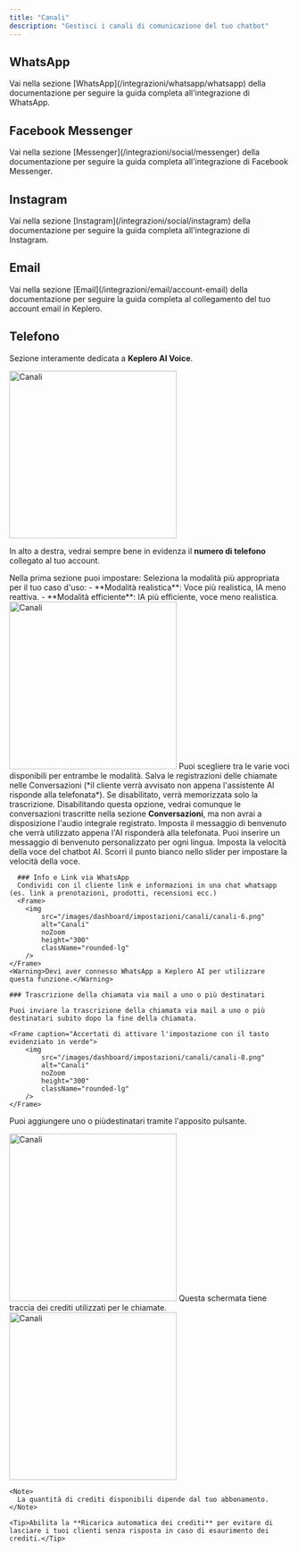 ```yaml
---
title: "Canali"
description: "Gestisci i canali di comunicazione del tuo chatbot"
---
```

## <Icon icon="whatsapp" /> WhatsApp


<Tip>
Vai nella sezione [WhatsApp](/integrazioni/whatsapp/whatsapp) della documentazione per seguire la guida completa all'integrazione di WhatsApp.
</Tip>

## <Icon icon="facebook-messenger" /> Facebook Messenger

<Tip>
Vai nella sezione [Messenger](/integrazioni/social/messenger) della documentazione per seguire la guida completa all'integrazione di Facebook Messenger.
</Tip>

## <Icon icon="instagram" /> Instagram

<Tip>
Vai nella sezione [Instagram](/integrazioni/social/instagram) della documentazione per seguire la guida completa all'integrazione di Instagram.
</Tip>

## <Icon icon="at" /> Email 

<Tip>
Vai nella sezione [Email](/integrazioni/email/account-email) della documentazione per seguire la guida completa al collegamento del tuo account email in Keplero.
</Tip>

## <Icon icon="phone" /> Telefono

Sezione interamente dedicata a **Keplero AI Voice**.
<Frame>
  <img
    src="/images/dashboard/impostazioni/canali/canali-5.png"
    alt="Canali"
    noZoom
    height="300"
    className="rounded-lg"
  />
</Frame>

<Tip>In alto a destra, vedrai sempre bene in evidenza il **numero di telefono** collegato al tuo account.</Tip>

<Tabs>
  <Tab title="Impostazioni" icon="sliders">
      Nella prima sezione puoi impostare: 
      <Steps>
        <Step title="Voce e modello vocale" icon="waveform">
            Seleziona la modalità più appropriata per il tuo caso d'uso: 
            - **Modalità realistica**: Voce più realistica, IA meno reattiva.
            - **Modalità efficiente**: IA più efficiente, voce meno realistica.
            <Frame>
              <img
                src="/images/dashboard/impostazioni/canali/canali-10.png"
                alt="Canali"
                noZoom
                height="300"
                className="rounded-lg"
              />
            </Frame>
            <Tip>Puoi scegliere tra le varie voci disponibili per entrambe le modalità.</Tip>
        </Step>
        <Step title="Registrazione delle chiamate" icon="record-vinyl">
            Salva le registrazioni delle chiamate nelle Conversazioni (*il cliente verrà avvisato non appena l'assistente AI risponde alla telefonata*). Se disabilitato, verrà memorizzata solo la trascrizione.
            <Info>Disabilitando questa opzione, vedrai comunque le conversazioni trascritte nella sezione <strong>Conversazioni</strong>, ma non avrai a disposizione l'audio integrale registrato.</Info>
        </Step>
        <Step title="Messaggio di benveuto" icon="hands">
            Imposta il messaggio di benvenuto che verrà utilizzato appena l'AI risponderà alla telefonata.
            <Tip>Puoi inserire un messaggio di benvenuto personalizzato per ogni lingua.</Tip>
        </Step>
        <Step title="Velocità della voce" icon="gauge-high">
            Imposta la velocità della voce del chatbot AI.
            <Tip>Scorri il punto bianco nello slider per impostare la velocità della voce.</Tip>
        </Step>
      </Steps>
  </Tab>
  <Tab title="Fine della chiamata" icon="bolt">
      
      ### Info e Link via WhatsApp
      Condividi con il cliente link e informazioni in una chat whatsapp (es. link a prenotazioni, prodotti, recensioni ecc.)
      <Frame>
        <img
            src="/images/dashboard/impostazioni/canali/canali-6.png"
            alt="Canali"
            noZoom
            height="300"
            className="rounded-lg"
        />
    </Frame>
    <Warning>Devi aver connesso WhatsApp a Keplero AI per utilizzare questa funzione.</Warning>
  
    ### Trascrizione della chiamata via mail a uno o più destinatari

    Puoi inviare la trascrizione della chiamata via mail a uno o più destinatari subito dopo la fine della chiamata.
  
    <Frame caption="Accertati di attivare l'impostazione con il tasto evidenziato in verde">
        <img
            src="/images/dashboard/impostazioni/canali/canali-8.png"
            alt="Canali"
            noZoom
            height="300"
            className="rounded-lg"
        />
    </Frame>
  
  Puoi aggiungere uno o piùdestinatari tramite l'apposito pulsante.
  <Frame>
    <img
        src="/images/dashboard/impostazioni/canali/canali-9.png"
        alt="Canali"
        noZoom
        height="300"  
        className="rounded-lg"
    />
  </Frame>

  </Tab>
  <Tab title="Crediti" icon="credit-card">
      Questa schermata tiene traccia dei crediti utilizzati per le chiamate.
        <Frame>
      <img
            src="/images/dashboard/impostazioni/canali/canali-7.png"
            alt="Canali"
            noZoom
            height="300"
            className="rounded-lg"
        />
    </Frame>

    <Note>
      La quantità di crediti disponibili dipende dal tuo abbonamento.
    </Note>

    <Tip>Abilita la **Ricarica automatica dei crediti** per evitare di lasciare i tuoi clienti senza risposta in caso di esaurimento dei crediti.</Tip>

  </Tab>
</Tabs>